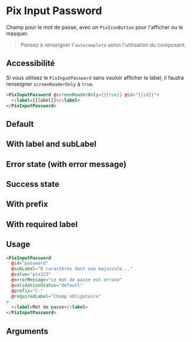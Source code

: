 
<Meta of={ComponentStories} />

# Pix Input Password

Champ pour le mot de passe, avec un `PixIconButton` pour l'afficher ou le masquer.

> Pensez à renseigner l'`autocomplete` selon l'utilisation du composant.

## Accessibilité

Si vous utilisez le `PixInputPassword` sans vouloir afficher le label, il faudra renseigner `screenReaderOnly` à `true`.

```html
<PixInputPassword @screenReaderOnly={{true}} @id="{{id}}">
  <:label>{{label}}</:label>
</PixInputPassword>
```

## Default


<Story of={ComponentStories.Default} height={100} />


## With label and subLabel


<Story of={ComponentStories.withLabelAndInformation} height={110} />


## Error state (with error message)


<Story of={ComponentStories.errorState} height={110} />


## Success state


<Story of={ComponentStories.successState} height={100} />


## With prefix


<Story of={ComponentStories.withPrefix} height={100} />


## With required label


<Story of={ComponentStories.withRequiredLabel} height={100} />


## Usage

```html
<PixInputPassword
  @id="password"
  @subLabel="8 caractères dont une majuscule..."
  @value="pix123"
  @errorMessage="Le mot de passe est erroné"
  @validationStatus="default"
  @prefix="C-"
  @requiredLabel="Champ obligatoire"
>
  <:label>Mot de passe</:label>
</PixInputPassword>
```

## Arguments

<ArgTypes of={ComponentStories} />
